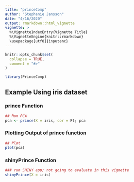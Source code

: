 ---
title: "princeComp"
author: "Stephanie Jansson"
date: "4/16/2020"
output: rmarkdown::html_vignette
vignette: >
  %\VignetteIndexEntry{Vignette Title}
  %\VignetteEngine{knitr::rmarkdown}
  \usepackage[utf8]{inputenc}
---


```{r, include = FALSE}
knitr::opts_chunk$set(
  collapse = TRUE,
  comment = "#>"
)
```

```{r setup, message = F, warning = F}
library(PrinceComp)
```

## Example Using iris dataset

### prince Function
```{r warning = F, message = F}
## Run PCA
pca <- prince(X = iris, cor = F); pca
```

### Plotting Output of prince function
```{r warning = F, message = F}
## Plot
plot(pca)
```

### shinyPrince Function
```{r eval = F}
### run SHINY app; not going to evaluate in this vignette
shinyPrince(X = iris)
```

